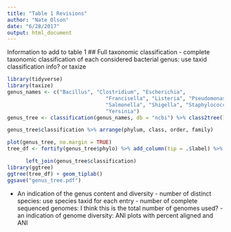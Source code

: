 ```yaml
---
title: "Table 1 Revisions"
author: "Nate Olson"
date: "6/28/2017"
output: html_document
---
```


Information to add to table 1
## Full taxonomic classification
- complete taxonomic classification of each considered bacterial genus: use taxid classification info? or taxize
```r
library(tidyverse)
library(taxize)
genus_names <- c("Bacillus", "Clostridium", "Escherichia",
                                "Francisella", "Listeria", "Pseudomonas",
                                "Salmonella", "Shigella", "Staphylococcus",
                                "Yersinia")
genus_tree <- classification(genus_names, db = "ncbi") %>% class2tree()
```

```r
genus_tree$classification %>% arrange(phylum, class, order, family)
```


```r
plot(genus_tree, no.margin = TRUE)
tree_df <- fortify(genus_tree$phylo) %>% add_column(tip = .$label) %>% 

      left_join(genus_tree$classification)
library(ggtree)
ggtree(tree_df) + geom_tiplab()
ggsave("genus_tree.pdf")
```   



- An indication of the genus content and diversity
      - number of distinct species: use species taxid for each entry
      - number of complete sequenced genomes: I think this is the total number of genomes used?
      - an indication of genome diversity: ANI plots with percent aligned and ANI

